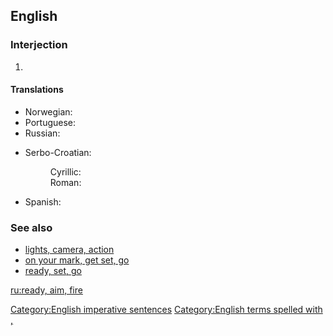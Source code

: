 ==English==

===Interjection===
{{en-interj|head=[[ready]], [[aim]], [[fire]][[!]]}}

# {{non-gloss definition|A sequence of commands used to order soldiers to carefully fire their weapons}}

====Translations====
{{rftrans}}
{{trans-top|sequence of commands}}
* Norwegian: {{t|no|klar, sikt, fyr}}
* Portuguese: {{t|pt|preparar, apontar, fogo}}
* Russian: {{t|ru|внимание, целься, огонь!|tr=vnimánije, cél'sja, ogón'!}}
{{trans-mid}}
* Serbo-Croatian:
*: Cyrillic: {{t|sh|спреми се, нишани, пали!|sc=Cyrl}}
*: Roman: {{t|sh|spremi se, nišani, pali!}}
* Spanish: {{t|es|¡listos, apunten, fuego!}}
{{trans-bottom}}

===See also===
* [[lights, camera, action]]
* [[on your mark, get set, go]]
* [[ready, set, go]]

[[Category:English imperative sentences]]

[[Category:English terms spelled with ,]]
[[ru:ready, aim, fire]]